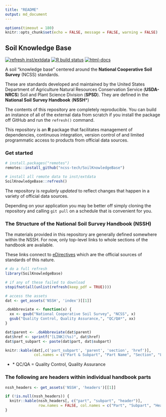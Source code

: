 ```yaml
---
title: "README"
output: md_document
---
```


```r
options(timeout = 180)
knitr::opts_chunk$set(echo = FALSE, message = FALSE, warning = FALSE)
```

## Soil Knowledge Base
[![refresh inst/extdata](https://github.com/brownag/SoilKnowledgeBase/workflows/refresh-extdata/badge.svg)](https://github.com/brownag/SoilKnowledgeBase/actions?query=workflow%3Arefresh-extdata)
[![R build status](https://github.com/brownag/SoilKnowledgeBase/workflows/R-CMD-check/badge.svg)](https://github.com/brownag/SoilKnowledgeBase/actions)
[![html-docs](https://camo.githubusercontent.com/f7ba98e46ecd14313e0e8a05bec3f92ca125b8f36302a5b1679d4a949bccbe31/68747470733a2f2f696d672e736869656c64732e696f2f62616467652f646f63732d48544d4c2d696e666f726d6174696f6e616c)](https://ncss-tech.github.io/SoilKnowledgeBase/)

A soil "knowledge base" centered around the **National Cooperative Soil Survey** (NCSS) standards.

These are standards developed and maintained by the United States Department of Agriculture Natural Resources Conservation Service (**USDA-NRCS**) Soil and Plant Science Division (**SPSD**). They are defined in the **National Soil Survey Handbook** (**NSSH***)

The contents of this repository are completely reproducible. You can build an instance of all of the external data from scratch if you install the package off GitHub and run the `refresh()` command.

This repository is an **R** package that facilitates management of dependencies, continuous integration, version control of and limited programmatic access to products from official data sources.

### Get started

```r
# install.packages("remotes")
remotes::install_github("ncss-tech/SoilKnowledgeBase")

# install all remote data to inst/extdata
SoilKnowledgeBase::refresh()
```

The repository is _regularly updated_ to reflect changes that happen in a variety of official data sources. 

Depending on your application you may be better off simply cloning the repository and calling `git pull` on a schedule that is convenient for you.

### The Structure of the National Soil Survey Handbook (NSSH)

The materials provided in this repository are generally defined somewhere within the NSSH. For now, only top-level links to whole sections of the handbook are available. 

These links connect to [eDirectives](http://directives.sc.egov.usda.gov/) which are the official sources of standards of this nature.

```r
# do a full refresh
library(SoilKnowledgeBase)

# if any of these failed to download
stopifnot(all(unlist(refresh(keep_pdf = TRUE))))

# access the assets
dat <- get_assets('NSSH', 'index')[[1]]

.doAbbreviate <- function(x) {
  xx <- gsub("National Cooperative Soil Survey", "NCSS", x)
  gsub("Quality Control, Quality Assurance,", "QC/QA*", xx)
}

dat$parent <- .doAbbreviate(dat$parent)
dat$href <- sprintf("[LINK](%s)", dat$href)
dat$part_subpart <- paste(dat$part, dat$subpart)

knitr::kable(dat[,c('part_subpart', 'parent', 'section', 'href')],
             col.names = c("Part & Subpart", "Part Name", "Section", "Link"))
``` 

 - \* QC/QA = Quality Control, Quality Assurance

### The following are headers within individual handbook parts

```r
nssh_headers <- get_assets('NSSH', 'headers')[[1]]

if (!is.null(nssh_headers)) {
  knitr::kable(nssh_headers[, c("part", "subpart", "header")],
               row.names = FALSE, col.names = c("Part", "Subpart", "Header"))
}
```
